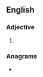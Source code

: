 ==English==

===Adjective===
{{en-adj|head=[[un]]-[[reactive]]}}

# {{alternative spelling of|unreactive|lang=en}}

===Anagrams===
* {{l|en|uncreative}}